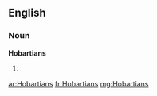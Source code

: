 ==English==

===Noun===
'''Hobartians'''

# {{plural of|[[Hobartian]]}}

[[ar:Hobartians]]
[[fr:Hobartians]]
[[mg:Hobartians]]